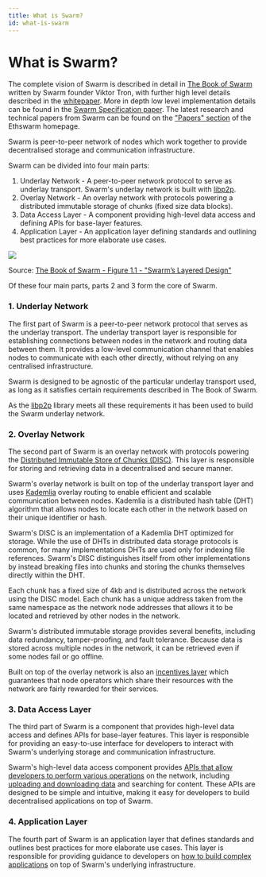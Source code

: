 ```yaml
---
title: What is Swarm?
id: what-is-swarm
---
```



# What is Swarm?

The complete vision of Swarm is described in detail in [The Book of Swarm](https://papers.ethswarm.org/p/book-of-swarm/) written by Swarm founder Viktor Tron, with further high level details described in the [whitepaper](https://papers.ethswarm.org/p/whitepaper/). More in depth low level implementation details can be found in the [Swarm Specification paper](https://papers.ethswarm.org/p/swarm-specification/). The latest research and technical papers from Swarm can be found on the ["Papers" section](https://papers.ethswarm.org/) of the Ethswarm homepage.

Swarm is peer-to-peer network of nodes which work together to provide decentralised storage and communication infrastructure.

Swarm can be divided into four main parts:

1. Underlay Network - A peer-to-peer network protocol to serve as underlay transport. Swarm's underlay network is built with [libp2p](https://libp2p.io/). 
2. Overlay Network - An overlay network with protocols powering a distributed immutable storage of chunks (fixed size data blocks). 
3. Data Access Layer - A component providing high-level data access and defining APIs for base-layer features.
4. Application Layer - An application layer defining standards and outlining best practices for more elaborate use cases.

<div style={{ textAlign: 'center' }}>
  <img src={bos_fig_1_1} className="responsive-image" />
  <p style={{ fontStyle: 'italic', marginTop: '0.5rem' }}>
    Source: <a href="https://www.ethswarm.org/the-book-of-swarm-2.pdf#part.2" target="_blank">The Book of Swarm - Figure 1.1 - "Swarm’s Layered Design"</a>
  </p>
</div>



Of these four main parts, parts 2 and 3 form the core of Swarm.

### 1. Underlay Network

The first part of Swarm is a peer-to-peer network protocol that serves as the underlay transport. The underlay transport layer is responsible for establishing connections between nodes in the network and routing data between them. It provides a low-level communication channel that enables nodes to communicate with each other directly, without relying on any centralised infrastructure.

Swarm is designed to be agnostic of the particular underlay transport used, as long as it satisfies certain requirements described in The Book of Swarm.  

As the [libp2p](https://libp2p.io/) library meets all these requirements it has been used to build the Swarm underlay network.


### 2. Overlay Network

The second part of Swarm is an overlay network with protocols powering the [Distributed Immutable Store of Chunks (DISC)](/docs/concepts/DISC/). This layer is responsible for storing and retrieving data in a decentralised and secure manner.

Swarm's overlay network is built on top of the underlay transport layer and uses [Kademlia](/docs/concepts/DISC/kademlia) overlay routing to enable efficient and scalable communication between nodes. Kademlia is a distributed hash table (DHT) algorithm that allows nodes to locate each other in the network based on their unique identifier or hash.

Swarm's DISC is an implementation of a Kademlia DHT optimized for storage. While the use of DHTs in distributed data storage protocols is common, for many implementations DHTs are used only for indexing file references. Swarm's DISC distinguishes itself from other implementations by instead breaking files into chunks and storing the chunks themselves directly within the DHT.

Each chunk has a fixed size of 4kb and is distributed across the network using the DISC model. Each chunk has a unique address taken from the same namespace as the network node addresses that allows it to be located and retrieved by other nodes in the network.

Swarm's distributed immutable storage provides several benefits, including data redundancy, tamper-proofing, and fault tolerance. Because data is stored across multiple nodes in the network, it can be retrieved even if some nodes fail or go offline. 

Built on top of the overlay network is also an [incentives layer](/docs/concepts/incentives/overview) which guarantees that node operators which share their resources with the network are fairly rewarded for their services.

### 3. Data Access Layer

The third part of Swarm is a component that provides high-level data access and defines APIs for base-layer features. This layer is responsible for providing an easy-to-use interface for developers to interact with Swarm's underlying storage and communication infrastructure.

Swarm's high-level data access component provides [APIs that allow developers to perform various operations](/api/) on the network, including [uploading and downloading data](/docs/develop/access-the-swarm/upload-and-download) and searching for content. These APIs are designed to be simple and intuitive, making it easy for developers to build decentralised applications on top of Swarm.

### 4. Application Layer 

The fourth part of Swarm is an application layer that defines standards and outlines best practices for more elaborate use cases. This layer is responsible for providing guidance to developers on [how to build complex applications](/docs/develop/introduction) on top of Swarm's underlying infrastructure. 

